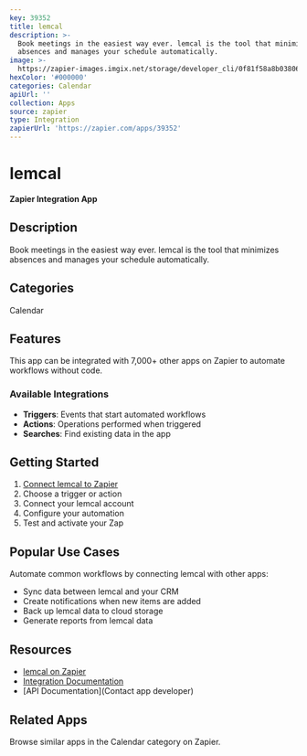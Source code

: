 ```yaml
---
key: 39352
title: lemcal
description: >-
  Book meetings in the easiest way ever. lemcal is the tool that minimizes
  absences and manages your schedule automatically.
image: >-
  https://zapier-images.imgix.net/storage/developer_cli/0f81f58a8b038069afa4018231776ce1_2.png?auto=format%2Ccompress&ixlib=python-3.0.0&q=50
hexColor: '#000000'
categories: Calendar
apiUrl: ''
collection: Apps
source: zapier
type: Integration
zapierUrl: 'https://zapier.com/apps/39352'
---
```

# lemcal

**Zapier Integration App**

## Description

Book meetings in the easiest way ever. lemcal is the tool that minimizes absences and manages your schedule automatically.

## Categories

Calendar

## Features

This app can be integrated with 7,000+ other apps on Zapier to automate workflows without code.

### Available Integrations

- **Triggers**: Events that start automated workflows
- **Actions**: Operations performed when triggered
- **Searches**: Find existing data in the app

## Getting Started

1. [Connect lemcal to Zapier](https://zapier.com/apps/39352)
2. Choose a trigger or action
3. Connect your lemcal account
4. Configure your automation
5. Test and activate your Zap

## Popular Use Cases

Automate common workflows by connecting lemcal with other apps:

- Sync data between lemcal and your CRM
- Create notifications when new items are added
- Back up lemcal data to cloud storage
- Generate reports from lemcal data

## Resources

- [lemcal on Zapier](https://zapier.com/apps/39352)
- [Integration Documentation](https://zapier.com/apps/39352/integrations)
- [API Documentation](Contact app developer)

## Related Apps

Browse similar apps in the Calendar category on Zapier.
